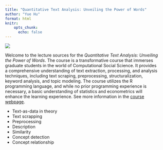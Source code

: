 ```yaml
---
title: "Quantitative Text Analysis: Unveiling the Power of Words"
author: "Yue Hu"
format: html
knitr: 
    opts_chunk: 
      echo: false
---
```



![](images/logo_camcLogo.png){fig-align="center"}

Welcome to the lecture sources for the *Quantitative Text Analysis: Unveiling the Power of Words*. 
The course is a transformative course that immerses graduate students in the world of Computational Social Science. 
It provides a comprehensive understanding of text extraction, processing, and analysis techniques, including text scraping, preprocessing, structuralization, keyword analysis, and topic modeling. 
The course utilizes the R programming language, and while no prior programming experience is necessary, a basic understanding of statistics and econometrics will enhance the learning experience.
See more information in the [course webpage](https://sammo3182.github.io).

- Text-as-data in theory
- Text scrapping
- Preprocessing
- Description
- Similarity
- Concept detection
- Concept relationship